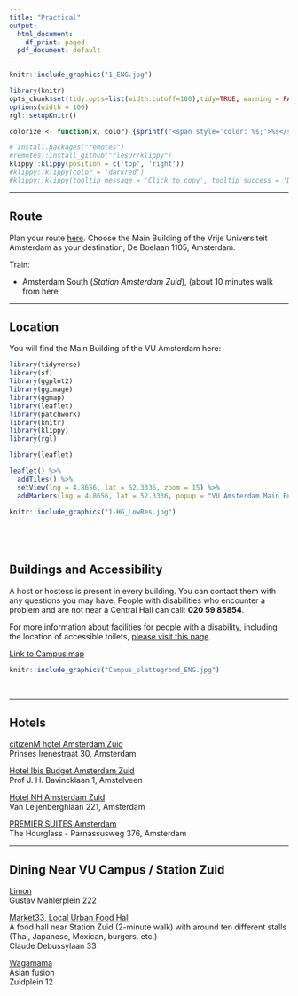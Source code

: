 ```yaml
---
title: "Practical"
output:
  html_document:
    df_print: paged
  pdf_document: default
---
```


```r
knitr::include_graphics("1_ENG.jpg")
```

```{=html}
<!---
https://stackoverflow.com/questions/30110377/saving-leaflet-output-as-html
--->
```
```r
library(knitr)
opts_chunk$set(tidy.opts=list(width.cutoff=100),tidy=TRUE, warning = FALSE, message = FALSE,comment = "#>", cache=TRUE, class.source=c("test"), class.output=c("test2"), cache.lazy = FALSE)
options(width = 100) 
rgl::setupKnitr()

colorize <- function(x, color) {sprintf("<span style='color: %s;'>%s</span>", color, x) }

```

```r
# install.packages("remotes")
#remotes::install_github("rlesur/klippy")
klippy::klippy(position = c('top', 'right'))
#klippy::klippy(color = 'darkred')
#klippy::klippy(tooltip_message = 'Click to copy', tooltip_success = 'Done')
```

------------------------------------------------------------------------

## Route

Plan your route [here](https://maps.app.goo.gl/2DGq2o79JUx8Rbmr5). Choose the Main Building of the Vrije Universiteit Amsterdam as your destination, De Boelaan 1105, Amsterdam.

Train:

-   Amsterdam South (*Station Amsterdam Zuid*), (about 10 minutes walk from here

------------------------------------------------------------------------

## Location

You will find the Main Building of the VU Amsterdam here:

```r

library(tidyverse)
library(sf)
library(ggplot2)
library(ggimage)
library(ggmap)
library(leaflet)
library(patchwork)
library(knitr)
library(klippy)
library(rgl)

```

```r
library(leaflet)

leaflet() %>%
  addTiles() %>%
  setView(lng = 4.8656, lat = 52.3336, zoom = 15) %>%
  addMarkers(lng = 4.8656, lat = 52.3336, popup = "VU Amsterdam Main Building")

```

```r
knitr::include_graphics("1-HG_LowRes.jpg")
```

<br> 
------------------------------------------------------------------------

## Buildings and Accessibility

A host or hostess is present in every building. You can contact them with any questions you may have.
People with disabilities who encounter a problem and are not near a Central Hall can call: **020 59 85854**.

For more information about facilities for people with a disability, including the location of accessible toilets,
[please visit this page](https://vu.nl/en/about-vu/more-about/facilities-for-people-with-a-disability).

[Link to Campus map](https://vu.nl/en/about-vu/more-about/vu-campus-map)
<br>

```r
knitr::include_graphics("Campus_plattegrond_ENG.jpg")
```
 
<br>

------------------------------------------------------------------------

## Hotels

[citizenM hotel Amsterdam Zuid](https://www.citizenm.com/nl/hotels/europa/amsterdam/zuid-hotel?utm_source=google&utm_medium=cpc&utm_campaign=o:NL-m:CM-ch:SEA-ph:ALWON-l:NL-cat:HT-ct:BRAND-dco:NL-r:D-cit:AMSTERDAM-h:ALL&gad_source=1&gad_campaignid=16101105357&gclid=CjwKCAjw_pDBBhBMEiwAmY02Npl9SkdxYdkvgWoxq33e2hNKledtl-BhJvMiPNx2Rb6VtKbF4GoX3BoCoB0QAvD_BwE) <br>
Prinses Irenestraat 30, Amsterdam

[Hotel Ibis Budget Amsterdam Zuid](https://all.accor.com/hotel/A3P2/index.nl.shtml) <br>
Prof J. H. Bavincklaan 1, Amstelveen

[Hotel NH Amsterdam Zuid](https://www.nh-hotels.com/en/hotel/nh-amsterdam-zuid?campid=8435708&utm_campaign=nh_hotel&utm_source=google&utm_medium=cpc&utm_id=22343106421&utm_source_platform=sa360&gclsrc=aw.ds&gad_source=1&gad_campaignid=22343106421&gclid=CjwKCAjw_pDBBhBMEiwAmY02NriPEjw6PAyOizslYFsyqsSnj_ZM0KErS66xFf4sFOJRsP4wcuL1MxoCdvkQAvD_BwE) <br>
Van Leijenberghlaan 221, Amsterdam

[PREMIER SUITES Amsterdam](https://www.premiersuiteseurope.com/nl/locaties/nederland/amsterdam/serviced-apartments-amsterdam) <br>
The Hourglass - Parnassusweg 376, Amsterdam

------------------------------------------------------------------------

## Dining Near VU Campus / Station Zuid

[Limon](https://limon.amsterdam/) <br>
Gustav Mahlerplein 222

[Market33, Local Urban Food Hall](https://market33.nl/nl/) <br>
A food hall near Station Zuid (2-minute walk) with around ten different stalls (Thai, Japanese, Mexican, burgers, etc.) <br>
Claude Debussylaan 33

[Wagamama](https://www.wagamama.nl/restaurants/zuidplein) <br>
Asian fusion <br>
Zuidplein 12


